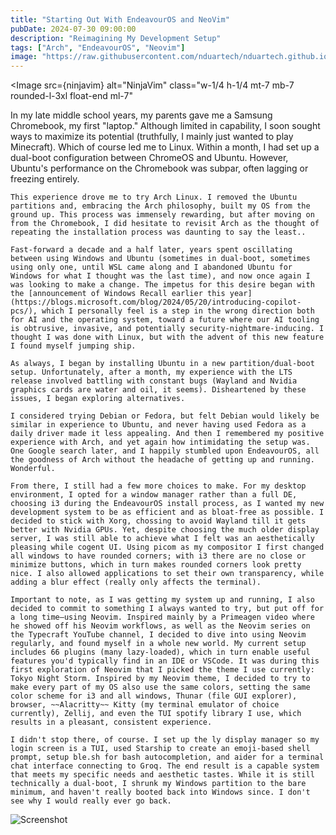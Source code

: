 ```yaml
---
title: "Starting Out With EndeavourOS and NeoVim"
pubDate: 2024-07-30 09:00:00
description: "Reimagining My Development Setup"
tags: ["Arch", "EndeavourOS", "Neovim"]
image: "https://raw.githubusercontent.com/nduartech/nduartech.github.io/master/packages/host/src/assets/ninjavim.jpeg"
---
```



<Image
  src={ninjavim}
  alt="NinjaVim"
  class="w-1/4 h-1/4 mt-7 mb-7 rounded-l-3xl float-end ml-7"
></Image>

<div class="reset-tw"> 
    In my late middle school years, my parents gave me a Samsung Chromebook, my first "laptop." Although limited in capability, I soon sought ways to maximize its potential (truthfully, I mainly just wanted to play Minecraft). Which of course led me to Linux. Within a month, I had set up a dual-boot configuration between ChromeOS and Ubuntu. However, Ubuntu's performance on the Chromebook was subpar, often lagging or freezing entirely.

    This experience drove me to try Arch Linux. I removed the Ubuntu partitions and, embracing the Arch philosophy, built my OS from the ground up. This process was immensely rewarding, but after moving on from the Chromebook, I did hesitate to revisit Arch as the thought of repeating the installation process was daunting to say the least..
    
    Fast-forward a decade and a half later, years spent oscillating between using Windows and Ubuntu (sometimes in dual-boot, sometimes using only one, until WSL came along and I abandoned Ubuntu for Windows for what I thought was the last time), and now once again I was looking to make a change. The impetus for this desire began with the [announcement of Windows Recall earlier this year](https://blogs.microsoft.com/blog/2024/05/20/introducing-copilot-pcs/), which I personally feel is a step in the wrong direction both for AI and the operating system, toward a future where our AI tooling is obtrusive, invasive, and potentially security-nightmare-inducing. I thought I was done with Linux, but with the advent of this new feature I found myself jumping ship.

    As always, I began by installing Ubuntu in a new partition/dual-boot setup. Unfortunately, after a month, my experience with the LTS release involved battling with constant bugs (Wayland and Nvidia graphics cards are water and oil, it seems). Disheartened by these issues, I began exploring alternatives. 

    I considered trying Debian or Fedora, but felt Debian would likely be similar in experience to Ubuntu, and never having used Fedora as a daily driver made it less appealing. And then I remembered my positive experience with Arch, and yet again how intimidating the setup was. One Google search later, and I happily stumbled upon EndeavourOS, all the goodness of Arch without the headache of getting up and running. Wonderful.

    From there, I still had a few more choices to make. For my desktop environment, I opted for a window manager rather than a full DE, choosing i3 during the EndeavourOS install process, as I wanted my new development system to be as efficient and as bloat-free as possible. I decided to stick with Xorg, chossing to avoid Wayland till it gets better with Nvidia GPUs. Yet, despite choosing the much older display server, I was still able to achieve what I felt was an aesthetically pleasing while cogent UI. Using picom as my compositor I first changed all windows to have rounded corners; with i3 there are no close or minimize buttons, which in turn makes rounded corners look pretty nice. I also allowed applications to set their own transparency, while adding a blur effect (really only affects the terminal).

    Important to note, as I was getting my system up and running, I also decided to commit to something I always wanted to try, but put off for a long time—using Neovim. Inspired mainly by a Primeagen video where he showed off his Neovim workflows, as well as the Neovim series on the Typecraft YouTube channel, I decided to dive into using Neovim regularly, and found myself in a whole new world. My current setup includes 66 plugins (many lazy-loaded), which in turn enable useful features you'd typically find in an IDE or VSCode. It was during this first exploration of Neovim that I picked the theme I use currently: Tokyo Night Storm. Inspired by my Neovim theme, I decided to try to make every part of my OS also use the same colors, setting the same color scheme for i3 and all windows, Thunar (file GUI explorer), browser, ~~Alacritty~~ Kitty (my terminal emulator of choice currently), Zellij, and even the TUI spotify library I use, which results in a pleasant, consistent experience.

    I didn't stop there, of course. I set up the ly display manager so my login screen is a TUI, used Starship to create an emoji-based shell prompt, setup ble.sh for bash autocompletion, and aider for a terminal chat interface connecting to Groq. The end result is a capable system that meets my specific needs and aesthetic tastes. While it is still technically a dual-boot, I shrunk my Windows partition to the bare minimum, and haven't really booted back into Windows since. I don't see why I would really ever go back.

</div>
<Image src={screen} alt="Screenshot" class="w-full float-center"></Image>
